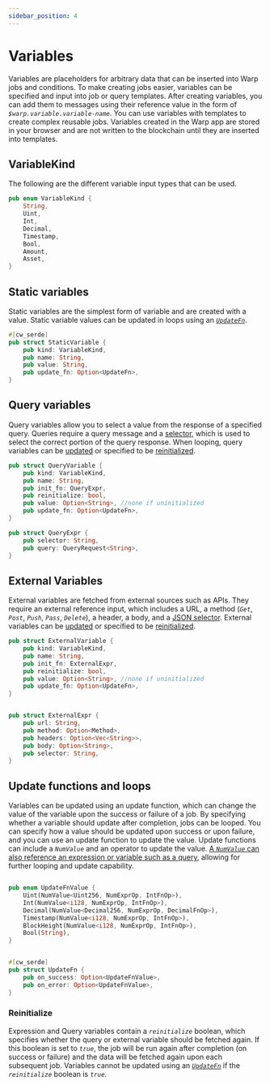 ```yaml
---
sidebar_position: 4
---
```

# Variables

Variables are placeholders for arbitrary data that can be inserted into Warp jobs and conditions. To make creating jobs easier, variables can be specified and input into job or query templates. After creating variables, you can add them to messages using their reference value in the form of _`$warp.variable.variable-name`_. You can use variables with templates to create complex reusable jobs. Variables created in the Warp app are stored in your browser and are not written to the blockchain until they are inserted into templates. 

## VariableKind

The following are the different variable input types that can be used. 

```rust variable.rs
pub enum VariableKind {
    String,
    Uint,
    Int,
    Decimal,
    Timestamp,
    Bool,
    Amount,
    Asset,
}
```

## Static variables

Static variables are the simplest form of variable and are created with a value. Static variable values can be updated in loops using an [_`UpdateFn`_](#update-functions-and-loops). 

```rust variable.rs
#[cw_serde]
pub struct StaticVariable {
    pub kind: VariableKind,
    pub name: String,
    pub value: String,
    pub update_fn: Option<UpdateFn>,
}
```


## Query variables

Query variables allow you to select a value from the response of a specified query. Queries require a query message and a [selector](./query.mdx#selector), which is used to select the correct portion of the query response. When looping, query variables can be [updated](#update-functions-and-loops) or specified to be [reinitialized](#reinitialization). 

```rust variable.rs
pub struct QueryVariable {
    pub kind: VariableKind,
    pub name: String,
    pub init_fn: QueryExpr,
    pub reinitialize: bool,
    pub value: Option<String>, //none if uninitialized
    pub update_fn: Option<UpdateFn>,
}

pub struct QueryExpr {
    pub selector: String,
    pub query: QueryRequest<String>,
}
```

## External Variables

External variables are fetched from external sources such as APIs. They require an external reference input, which includes a URL, a method (_`Get`_, _`Post`_, _`Push`_, _`Pass`_, _`Delete`_), a header, a body, and a [JSON selector](./query.mdx#selectors). External variables can be [updated](#update-functions-and-loops) or specified to be [reinitialized](#reinitialization). 

```rust variable.rs
pub struct ExternalVariable {
    pub kind: VariableKind,
    pub name: String,
    pub init_fn: ExternalExpr,
    pub reinitialize: bool,
    pub value: Option<String>, //none if uninitialized
    pub update_fn: Option<UpdateFn>,
}


pub struct ExternalExpr {
    pub url: String, 
    pub method: Option<Method>, 
    pub headers: Option<Vec<String>>,
    pub body: Option<String>,
    pub selector: String, 
}
```

## Update functions and loops

Variables can be updated using an update function, which can change the value of the variable upon the success or failure of a job. By specifying whether a variable should update after completion, jobs can be looped. You can specify how a value should be updated upon success or upon failure, and you can use an update function to update the value. Update functions can include a _`NumValue`_ and an operator to update the value. [A _`NumValue`_ can also reference an expression or variable such as a query](./condition.mdx#values), allowing for further looping and update capability. 

```rust variable.rs

pub enum UpdateFnValue {
    Uint(NumValue<Uint256, NumExprOp, IntFnOp>),
    Int(NumValue<i128, NumExprOp, IntFnOp>),
    Decimal(NumValue<Decimal256, NumExprOp, DecimalFnOp>),
    Timestamp(NumValue<i128, NumExprOp, IntFnOp>),
    BlockHeight(NumValue<i128, NumExprOp, IntFnOp>),
    Bool(String), 
}


#[cw_serde]
pub struct UpdateFn { 
    pub on_success: Option<UpdateFnValue>,
    pub on_error: Option<UpdateFnValue>,
}
```

### Reinitialize

Expression and Query variables contain a _`reinitialize`_ boolean, which specifies whether the query or external variable should be fetched again. If this boolean is set to _`true`_, the job will be run again after completion (on success or failure) and the data will be fetched again upon each subsequent job. Variables cannot be updated using an [_`UpdateFn`_](#update-functions-and-loops) if the _`reinitialize`_ boolean is _`true`_. 